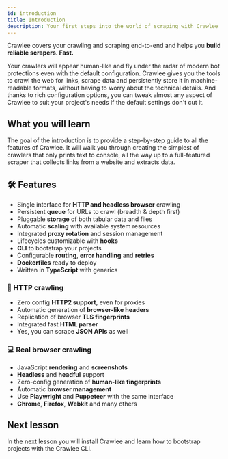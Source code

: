 ```yaml
---
id: introduction
title: Introduction
description: Your first steps into the world of scraping with Crawlee
---
```



Crawlee covers your crawling and scraping end-to-end and helps you **build reliable scrapers. Fast.**

Your crawlers will appear human-like and fly under the radar of modern bot protections even with the default configuration. Crawlee gives you the tools to crawl the web for links, scrape data and persistently store it in machine-readable formats, without having to worry about the technical details. And thanks to rich configuration options, you can tweak almost any aspect of Crawlee to suit your project's needs if the default settings don't cut it.

## What you will learn

The goal of the introduction is to provide a step-by-step guide to all the features of Crawlee. It will walk you through creating the simplest of crawlers that only prints text to console, all the way up to a full-featured scraper that collects links from a website and extracts data.

## 🛠 Features

- Single interface for **HTTP and headless browser** crawling
- Persistent **queue** for URLs to crawl (breadth & depth first)
- Pluggable **storage** of both tabular data and files
- Automatic **scaling** with available system resources
- Integrated **proxy rotation** and session management
- Lifecycles customizable with **hooks**
- **CLI** to bootstrap your projects
- Configurable **routing**, **error handling** and **retries**
- **Dockerfiles** ready to deploy
- Written in **TypeScript** with generics

### 👾 HTTP crawling

- Zero config **HTTP2 support**, even for proxies
- Automatic generation of **browser-like headers**
- Replication of browser **TLS fingerprints**
- Integrated fast **HTML parser**
- Yes, you can scrape **JSON APIs** as well

### 💻 Real browser crawling

- JavaScript **rendering** and **screenshots**
- **Headless** and **headful** support
- Zero-config generation of **human-like fingerprints**
- Automatic **browser management**
- Use **Playwright** and **Puppeteer** with the same interface
- **Chrome**, **Firefox**, **Webkit** and many others

## Next lesson

In the next lesson you will install Crawlee and learn how to bootstrap projects with the Crawlee CLI.
